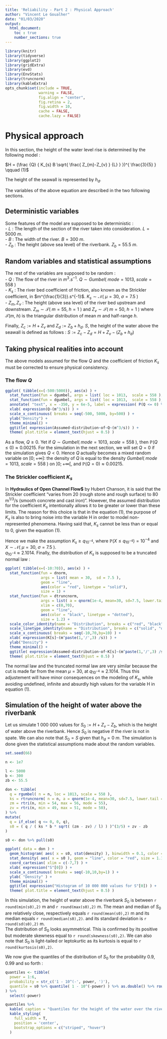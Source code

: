 ---
title: 'Reliability - Part 2 : Physical Approach'
author: "Vincent Le Goualher"
date: "01/03/2020"
output:
  html_document:
    toc : true
    number_sections: true
---

<style>
    body .main-container {
        max-width: 5000px;
    }
</style>

```{r setup, include=FALSE}
library(knitr)
library(tidyverse)
library(ggplot2)
library(gridExtra)
library(evd)
library(EnvStats)
library(truncnorm)
library(kableExtra)
opts_chunk$set(include = TRUE,
               warning = FALSE,
               fig.align = "center",
               fig.retina = 2,
               fig.width = 10,
               cache = FALSE,
               cache.lazy = FALSE)
```

# Physical approach

In this section, the height of the water level rise is determined by the following model :  
  
$H = (\frac {Q} { K_{s} B \sqrt{ \frac{ Z_{m}-Z_{v} } {L} } })^{ \frac{3}{5} } \qquad (1)$  
  
The height of the seawall is represented by $h_{d}$.  

The variables of the above equation are described in the two following sections.  

## Deterministic variables   
  
Some features of the model are supposed to be deterministic :  
- $L$ : The length of the section of the river taken into consideration. $L = 5 000\ m$.  
- $B$ : The width of the river. $B = 300\ m$.  
- $Z_{b}$ : The height (above sea level) of the riverbank. $Z_{b} = 55.5\ m$. 

## Random variables and statistical assumptions   
  
The rest of the variables are supposed to be random :  
- $Q$ : The flow of the river in $m^{3}.s^{-1}$. $Q \sim Gumbel(\ mode=1013,\  scale=558 \ )$  
- $K_{s}$ : The river bed coefficient of friction, also known as the Strickler coefficient, in $m^{\frac{1}{3}}.s^{-1}$. $K_{s} \sim \mathcal N(\ \mu=30,\  \sigma=7.5 \ )$  
- $Z_{m},Z_{v}$ : The height (above sea level) of the river bed upstream and downstream. $Z_{m} \sim \mathcal T(\ m=55,\  h=1 \ )$ and $Z_{v} \sim \mathcal T(\ m=50,\  h=1 \ )$ where $\mathcal T(m,\ h)$ is the triangular distribution of mean $m$ and half-range $h$. 
  
Finally, $Z_{c} := H + Z_{v}$ and $Z_{d} := Z_{b} + h_{d}$. $S$, the height of the water above the seawall is defined as follows : $S := Z_{c} - Z_{d} = H + Z_{v} - (Z_{b} + h_{d})$

## Taking physical realities into account  

The above models assumed for the flow $Q$ and the coefficient of friction $K_{s}$ must be corrected to ensure physical consistency.  

### The flow $Q$
  
```{r q}
ggplot( tibble(x=(-500:5000)), aes(x) ) +
  stat_function(fun = dgumbel, args = list( loc = 1013,  scale = 558 ), geom = "line", color = "red", size = 0.5) +
  stat_function(fun = dgumbel, args = list( loc = 1013,  scale = 558 ), xlim = c(-500,0), geom = "area", color = "red", fill = "red") +
  annotate( "text", x = -350, y = 6e-5, label = expression( P(Q <= 0) %~~% 0.00215 ) ) +
  xlab( expression(Q~(m^3/s)) ) +
  scale_x_continuous( breaks = seq(-500, 5000, by=500) ) +
  ylab("Density") +
  theme_minimal() +
  ggtitle( expression(Assumed~distribution~of~Q~(m^3/s)) ) +
  theme( plot.title = element_text(hjust = 0.5) )


```
  
  
As a flow, $Q \geq 0$. Yet if $Q \sim Gumbel(\ mode=1013,\  scale=558 \ )$, then $\mathbb{P}(Q \leq 0) \approx 0.00215$. For the simulation in the next section, we will set $Q=0$ if the simulation gives $Q < 0$. Hence $Q$ actually becomes a mixed random variable on $[0;+\infty]$: the density of $Q$ is equal to the density $Gumbel(\ mode=1013,\  scale=558 \ )$ on $]0;+ \infty[$, and $\mathbb{P}(Q = 0) \approx 0.00215$.
  
### The Strickler coefficient $K_{s}$
  
In **Hydraulics of Open Channel Flow$** by Hubert Chanson, it is said that the Strickler coefficient "varies from 20 (rough stone and rough surface) to 80 m<sup>1/3</sup>/s (smooth concrete and cast iron)". However, the assumed distribution for the coefficient $K_{s}$ intentionally allows it to be greater or lower than these limits. The reason for this choice is that in the equation $(1)$, the purpose of $K_{s}$ is also to bring noise into the variable H in order to model non-represented phenomena. Having said that, $K_s$ cannot be less than or equal to 0, given the equation $(1)$.  

Hence we make the assumption $K_s \geq q_{10^{-4}}$, where $\mathbb{P}(X \leq q_{10^{-4}}) = 10^{-4}$ and $X \sim \mathcal N(\ \mu=30,\  \sigma=7.5 \ )$.  
$q_{10^{-4}}\approx 2.1014$. Finally, the distribution of $K_s$ is supposed to be a truncated normal law :  

```{r ks}
ggplot( tibble(x=(-10:70)), aes(x) ) +
  stat_function(fun = dnorm,
                args = list( mean = 30,  sd = 7.5 ),
                geom = "line",
                aes(color = "red", linetype = "solid"),
                size = 1) +
  stat_function(fun = dtruncnorm,
                args = list( a = qnorm(1e-4, mean=30, sd=7.5, lower.tail = TRUE), b = Inf, mean = 30, sd = 7.5 ),
                xlim = c(0,70),
                geom = "line",
                aes(color = "black", linetype = "dotted"),
                size = 1.2) +
  scale_color_identity(name = "Distribution", breaks = c("red", "black"), labels = c("Normal", "Truncated Normal"), guide = "legend") +
  scale_linetype_identity(name = "Distribution", breaks = c("solid", "dotted"), labels = c("Normal", "Truncated Normal"), guide = "legend") +
  scale_x_continuous( breaks = seq(-10,70,by=10) ) +
  xlab( expression(K[s]~(m^paste(1,'/',3) /s)) ) + 
  ylab("Density") +
  theme_minimal() +
  ggtitle( expression(Assumed~distribution~of~K[s]~(m^paste(1,'/',3) /s)) ) +
  theme( plot.title = element_text(hjust = 0.5) )
```

The normal law and the truncated normal law are very similar because the cut is made far from the mean $\mu = 30$, at $q_{10^{-4}}\approx 2.1014$. Thus this adjustement will have minor consequences on the modeling of $K_s$, while avoiding undefined, infinite and absurdly high values for the variable H in equation $(1)$.

## Simulation of the height of water above the riverbank

Let us simulate 1 000 000 values for $S_{0} := H + Z_{v} - Z_{b}$, which is the height of water above the riverbank. Hence $S_{0}$ is negative if the river is not in spate. We can also note that $S_{0} = S$ given that $h_{d} = 0 \ m$. The simulation is done given the statistical assumptions made about the random variables.

```{r simulation, include = TRUE}
set.seed(66)

n <- 1e7

l <- 5000
b <- 300
zb <- 55.5

don <- tibble(
  q = rgumbel( n = n, loc = 1013, scale = 558 ),
  ks = rtruncnorm( n = n, a = qnorm(1e-4, mean=30, sd=7.5, lower.tail = TRUE), b = Inf, mean = 30, sd = 7.5 ),
  zm = rtri(n, min = 54, max = 56, mode = 55),
  zv = rtri(n, min = 49, max = 51, mode = 50),
) %>%
mutate(
  q = if_else( q <= 0, 0, q),
  s0 = ( q / ( ks * b * sqrt( (zm - zv) / l) ) )^(3/5) + zv - zb
)

s0 <- don %>% pull(s0)

ggplot( data = don ) +
  geom_histogram( aes( x = s0, stat(density) ), binwidth = 0.1, color = "black" ) +
  stat_density( aes( x = s0 ), geom = "line", color = "red", size = 1.1 ) +
  coord_cartesian( xlim = c(-7,7) ) +
  xlab( expression("S"[0]) ) + 
  scale_x_continuous( breaks = seq(-10,10,by=1) ) +
  ylab( "Density" ) +
  theme_minimal() +
  ggtitle( expression("Histogram of 10 000 000 values for S"[0]) ) +
  theme( plot.title = element_text(hjust = 0.5) )
```

In this simulation, the height of water above the riverbank $S_0$ is between `r round(min(s0),2)` m and `r round(max(s0),2)` m. The mean and median of $S_0$ are relatively close, respectively equals `r round(mean(s0),2)` m and its median equals `r round(median(s0),2)`. and its standard deviation is `r round(sd(s0),2)` m.  
The distribution of $S_0$ looks asymmetrical. This is confirmed by its positive but moderate skewness equal to `r round(skewness(s0),2)`. We can also note that $S_0$ is light-tailed or leptokurtic as its kurtosis is equal to `r round(kurtosis(s0),2)`.  
  
We now give the quantiles of the distribution of $S_0$ for the probability 0.9, 0.99 and so forth :

```{r quantiles, include = TRUE}
quantiles <- tibble(
  power = 1:6,
  probability = str_c('1 - 10^(-', power, ')'),
  quantile = s0 %>% quantile( 1 - 10^(-power) ) %>% as.double() %>% round(2) %>% as.character() %>% str_c(" m")
) %>%
  select(-power)

quantiles %>%
  kable( caption = "Quantiles for the height of the water over the riverbank over 10 000 000 simulations" ) %>%
  kable_styling(
    full_width = T,
    position = 'center',
    bootstrap_options = c("striped", "hover")
  )

```



